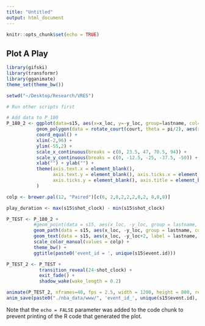 ```yaml
---
title: "Untitled"
output: html_document
---
```


```r
knitr::opts_chunk$set(echo = TRUE)
```

## Plot A Play

```r

library(gifski)
library(transformr)
library(gganimate)
theme_set(theme_bw())

setwd("~/Desktop/Research/VRES")

# Run other scripts first

# Add data to P_180
P_180_2 <- ggplot(data=s15, aes(x=x_loc, y=-y_loc, group=lastname, col=lastname)) + 
           geom_polygon(data = rotate_court(court, theta = pi/2), aes(x = x, y = y, group = group), col = "gray") +
           coord_equal() +
           xlim(-2,96) +
           ylim(-55,2) +
           scale_x_continuous(breaks = c(0, 23.5, 47, 70.5, 94)) +
           scale_y_continuous(breaks = c(0, -12.5, -25, -37.5, -50)) +
           xlab("") + ylab("") +
           theme(axis.text.x = element_blank(),
                 axis.text.y = element_blank(), axis.ticks.x = element_blank(),
                 axis.ticks.y = element_blank(), axis.title = element_blank()
           ) 

colp <- brewer.pal(12, "Paired")[c(6, 2,8,2,2,2,8,2, 8,8,8)]

play_duration <- max(s15$shot_clock) - min(s15$shot_clock)

P_TEST <- P_180_2 + 
          #geom_point(data = s15, aes(x_loc, -y_loc, group = lastname, col = lastname, shape = team), size =4 ) + 
          geom_path(data = s15, aes(x_loc, -y_loc, group = lastname, col = lastname), arrow = arrow(type = "closed", length = unit(0.03, "npc")), size = 0) +
          geom_text(data = s15, aes(x_loc, -y_loc+2, label = lastname, col = lastname), size = 2.5)+
          scale_color_manual(values = colp) +
          theme_bw() + 
          ggtitle(paste0('event_id = ', unique(s15$event.id))) 

P_TEST_2 <- P_TEST + 
            transition_reveal(24-shot_clock) +
            exit_fade() + 
            shadow_wake(wake_length = 0.2)

animate(P_TEST_2, nframes=40, fps = 2.5, width = 1200, height = 800, renderer = gifski_renderer())
anim_save(paste0("./nba_data/www/", 'event_id_', unique(s15$event.id), ".gif"))


```

Note that the `echo = FALSE` parameter was added to the code chunk to prevent printing of the R code that generated the plot.
